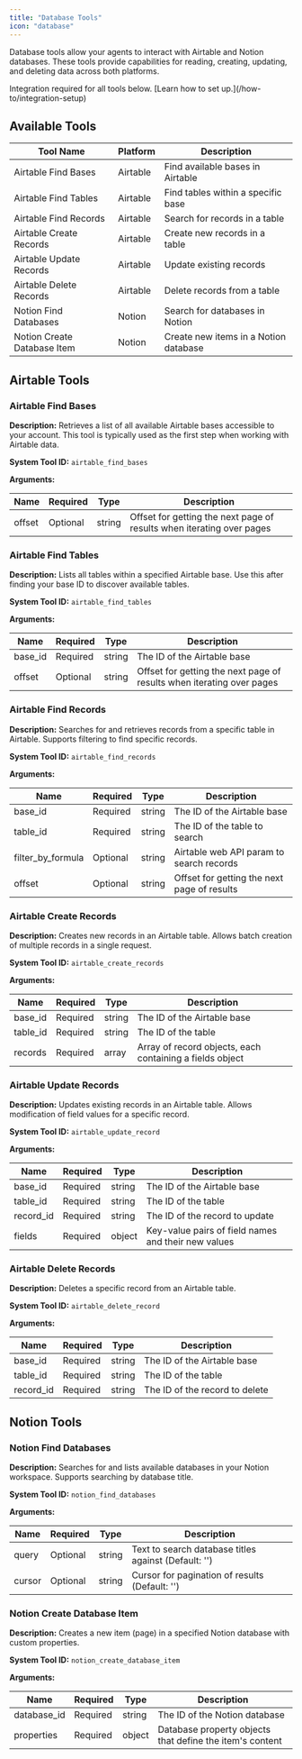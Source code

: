 ```yaml
---
title: "Database Tools"
icon: "database"
---
```


Database tools allow your agents to interact with Airtable and Notion databases. These tools provide capabilities for reading, creating, updating, and deleting data across both platforms.

<Note>
  Integration required for all tools below. [Learn how to set
  up.](/how-to/integration-setup)
</Note>

## Available Tools

| Tool Name                   | Platform | Description                           |
| --------------------------- | -------- | ------------------------------------- |
| Airtable Find Bases         | Airtable | Find available bases in Airtable      |
| Airtable Find Tables        | Airtable | Find tables within a specific base    |
| Airtable Find Records       | Airtable | Search for records in a table         |
| Airtable Create Records     | Airtable | Create new records in a table         |
| Airtable Update Records     | Airtable | Update existing records               |
| Airtable Delete Records     | Airtable | Delete records from a table           |
| Notion Find Databases       | Notion   | Search for databases in Notion        |
| Notion Create Database Item | Notion   | Create new items in a Notion database |

## Airtable Tools

### Airtable Find Bases

**Description:**
Retrieves a list of all available Airtable bases accessible to your account. This tool is typically used as the first step when working with Airtable data.

**System Tool ID:** `airtable_find_bases`

**Arguments:**

| Name   | Required | Type   | Description                                                           |
| ------ | -------- | ------ | --------------------------------------------------------------------- |
| offset | Optional | string | Offset for getting the next page of results when iterating over pages |

### Airtable Find Tables

**Description:**
Lists all tables within a specified Airtable base. Use this after finding your base ID to discover available tables.

**System Tool ID:** `airtable_find_tables`

**Arguments:**

| Name    | Required | Type   | Description                                                           |
| ------- | -------- | ------ | --------------------------------------------------------------------- |
| base_id | Required | string | The ID of the Airtable base                                           |
| offset  | Optional | string | Offset for getting the next page of results when iterating over pages |

### Airtable Find Records

**Description:**
Searches for and retrieves records from a specific table in Airtable. Supports filtering to find specific records.

**System Tool ID:** `airtable_find_records`

**Arguments:**

| Name              | Required | Type   | Description                                 |
| ----------------- | -------- | ------ | ------------------------------------------- |
| base_id           | Required | string | The ID of the Airtable base                 |
| table_id          | Required | string | The ID of the table to search               |
| filter_by_formula | Optional | string | Airtable web API param to search records    |
| offset            | Optional | string | Offset for getting the next page of results |

### Airtable Create Records

**Description:**
Creates new records in an Airtable table. Allows batch creation of multiple records in a single request.

**System Tool ID:** `airtable_create_records`

**Arguments:**

| Name     | Required | Type   | Description                                              |
| -------- | -------- | ------ | -------------------------------------------------------- |
| base_id  | Required | string | The ID of the Airtable base                              |
| table_id | Required | string | The ID of the table                                      |
| records  | Required | array  | Array of record objects, each containing a fields object |

### Airtable Update Records

**Description:**
Updates existing records in an Airtable table. Allows modification of field values for a specific record.

**System Tool ID:** `airtable_update_record`

**Arguments:**

| Name      | Required | Type   | Description                                         |
| --------- | -------- | ------ | --------------------------------------------------- |
| base_id   | Required | string | The ID of the Airtable base                         |
| table_id  | Required | string | The ID of the table                                 |
| record_id | Required | string | The ID of the record to update                      |
| fields    | Required | object | Key-value pairs of field names and their new values |

### Airtable Delete Records

**Description:**
Deletes a specific record from an Airtable table.

**System Tool ID:** `airtable_delete_record`

**Arguments:**

| Name      | Required | Type   | Description                    |
| --------- | -------- | ------ | ------------------------------ |
| base_id   | Required | string | The ID of the Airtable base    |
| table_id  | Required | string | The ID of the table            |
| record_id | Required | string | The ID of the record to delete |

## Notion Tools

### Notion Find Databases

**Description:**
Searches for and lists available databases in your Notion workspace. Supports searching by database title.

**System Tool ID:** `notion_find_databases`

**Arguments:**

| Name   | Required | Type   | Description                                          |
| ------ | -------- | ------ | ---------------------------------------------------- |
| query  | Optional | string | Text to search database titles against (Default: '') |
| cursor | Optional | string | Cursor for pagination of results (Default: '')       |

### Notion Create Database Item

**Description:**
Creates a new item (page) in a specified Notion database with custom properties.

**System Tool ID:** `notion_create_database_item`

**Arguments:**

| Name        | Required | Type   | Description                                              |
| ----------- | -------- | ------ | -------------------------------------------------------- |
| database_id | Required | string | The ID of the Notion database                            |
| properties  | Required | object | Database property objects that define the item's content |
